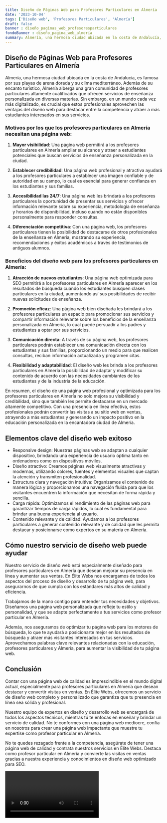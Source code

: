 ```yaml
---
title: Diseño de Páginas Web para Profesores Particulares en Almería
date: '2023-10-04'
tags: ['Diseño web', 'Profesores Particulares', 'Almería']
draft: false
banner : diseño_paginas_web_profesoresparticulares
fondoBanner : diseño_pagina_web_almería
summary: Almería, una hermosa ciudad ubicada en la costa de Andalucía, es famosa por sus playas de arena dorada y su clima mediterráneo. Además de su encanto turístico, Almería alberga una gran comunidad de profesores particulares altamente cualificados que ofrecen servicios de enseñanza personalizada en diversas materias. Sin embargo, en un mundo cada vez más digitalizado, es crucial que estos profesionales aprovechen las ventajas del diseño web para destacar entre la competencia y atraer a más estudiantes interesados en sus servicios.
---
```


## Diseño de Páginas Web para Profesores Particulares en Almería

Almería, una hermosa ciudad ubicada en la costa de Andalucía, es famosa por sus playas de arena dorada y su clima mediterráneo. Además de su encanto turístico, Almería alberga una gran comunidad de profesores particulares altamente cualificados que ofrecen servicios de enseñanza personalizada en diversas materias. Sin embargo, en un mundo cada vez más digitalizado, es crucial que estos profesionales aprovechen las ventajas del diseño web para destacar entre la competencia y atraer a más estudiantes interesados en sus servicios.

### Motivos por los que los profesores particulares en Almería necesitan una página web:

1. **Mayor visibilidad**: Una página web permitirá a los profesores particulares en Almería ampliar su alcance y atraer a estudiantes potenciales que buscan servicios de enseñanza personalizada en la ciudad.

2. **Establecer credibilidad**: Una página web profesional y atractiva ayudará a los profesores particulares a establecer una imagen confiable y de autoridad en su campo, lo cual es esencial para generar confianza en los estudiantes y sus familias.

3. **Accesibilidad las 24/7**: Una página web les brindará a los profesores particulares la oportunidad de presentar sus servicios y ofrecer información relevante sobre su experiencia, metodología de enseñanza y horarios de disponibilidad, incluso cuando no están disponibles personalmente para responder consultas.

4. **Diferenciación competitiva**: Con una página web, los profesores particulares tienen la posibilidad de destacarse de otros profesionales de la enseñanza en Almería, mostrando su experiencia, recomendaciones y éxitos académicos a través de testimonios de antiguos alumnos.

### Beneficios del diseño web para los profesores particulares en Almería:

1. **Atracción de nuevos estudiantes**: Una página web optimizada para SEO permitirá a los profesores particulares en Almería aparecer en los resultados de búsqueda cuando los estudiantes busquen clases particulares en la ciudad, aumentando así sus posibilidades de recibir nuevas solicitudes de enseñanza.

2. **Promoción eficaz**: Una página web bien diseñada les brindará a los profesores particulares un espacio para promocionar sus servicios y compartir información relevante sobre los beneficios de la enseñanza personalizada en Almería, lo cual puede persuadir a los padres y estudiantes a optar por sus servicios.

3. **Comunicación directa**: A través de su página web, los profesores particulares podrán establecer una comunicación directa con los estudiantes y sus familias, proporcionando un medio para que realicen consultas, reciban información actualizada y programen citas.

4. **Flexibilidad y adaptabilidad**: El diseño web les brinda a los profesores particulares en Almería la posibilidad de adaptar y modificar su contenido de acuerdo con las necesidades cambiantes de los estudiantes y de la industria de la educación.

En resumen, el diseño de una página web profesional y optimizada para los profesores particulares en Almería no solo mejora su visibilidad y credibilidad, sino que también les permite destacarse en un mercado altamente competitivo. Con una presencia en línea efectiva, estos profesionales podrán convertir las visitas a su sitio web en ventas, atrayendo a más estudiantes y generando un impacto positivo en la educación personalizada en la encantadora ciudad de Almería.

<GifSeo />

<Cta />

## Elementos clave del diseño web exitoso

- Responsive design: Nuestras páginas web se adaptan a cualquier dispositivo, brindando una experiencia de usuario óptima tanto en ordenadores como en dispositivos móviles.
- Diseño atractivo: Creamos páginas web visualmente atractivas y modernas, utilizando colores, fuentes y elementos visuales que captan la atención y transmiten profesionalidad.
- Estructura clara y navegación intuitiva: Organizamos el contenido de manera lógica y proporcionamos una navegación fluida para que los visitantes encuentren la información que necesitan de forma rápida y sencilla.
- Carga rápida: Optimizamos el rendimiento de las páginas web para garantizar tiempos de carga rápidos, lo cual es fundamental para brindar una buena experiencia al usuario.
- Contenido relevante y de calidad: Ayudamos a los profesores particulares a generar contenido relevante y de calidad que les permita destacar y posicionarse como expertos en su materia en Almería.

## Cómo nuestro servicio de diseño web puede ayudar

Nuestro servicio de diseño web está especialmente diseñado para profesores particulares en Almería que desean mejorar su presencia en línea y aumentar sus ventas. En Élite Webs nos encargamos de todos los aspectos del proceso de diseño y desarrollo de tu página web, para asegurarnos de que cumpla con los estándares más altos de calidad y eficiencia.

Trabajamos de la mano contigo para entender tus necesidades y objetivos. Diseñamos una página web personalizada que refleje tu estilo y personalidad, y que se adapte perfectamente a tus servicios como profesor particular en Almería.

Además, nos aseguramos de optimizar tu página web para los motores de búsqueda, lo que te ayudará a posicionarte mejor en los resultados de búsqueda y atraer más visitantes interesados en tus servicios. Aprovechamos palabras clave relevantes relacionadas con la educación, profesores particulares y Almería, para aumentar la visibilidad de tu página web.

## Conclusión

Contar con una página web de calidad es imprescindible en el mundo digital actual, especialmente para profesores particulares en Almería que desean destacar y convertir visitas en ventas. En Élite Webs, ofrecemos un servicio de diseño web completo y personalizado que garantiza que tu presencia en línea sea sólida y profesional.

Nuestro equipo de expertos en diseño y desarrollo web se encargará de todos los aspectos técnicos, mientras tú te enfocas en enseñar y brindar un servicio de calidad. No te conformes con una página web mediocre, confía en nosotros para crear una página web impactante que muestre tu expertise como profesor particular en Almería.

No te quedes rezagado frente a la competencia, asegúrate de tener una página web de calidad y contrata nuestros servicios en Élite Webs. Destaca como profesor particular en Almería y convierte las visitas en ventas gracias a nuestra experiencia y conocimientos en diseño web optimizado para SEO.

<Video />

<CtaBot job='Profesores Particulares' city='Almería'/>

<Gmaps query='Almería+españa+maps' />